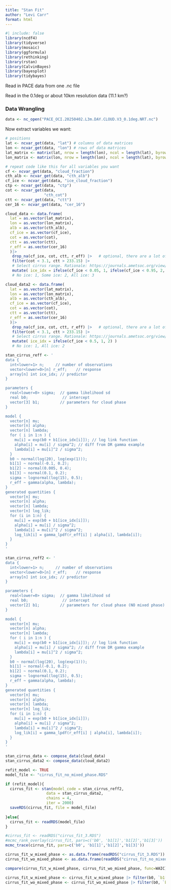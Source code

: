 ```yaml
---
title: "Stan Fit"
author: "Levi Carr"
format: html
---
```

```r
#| include: false
library(ncdf4)
library(tidyverse)
library(mosaic)
library(ggformula)
library(rethinking)
library(rstan)
library(CalvinBayes)
library(bayesplot)
library(tidybayes)
```

Read in PACE data from one .nc file

Read in the 0.1deg or about 10km resolution data (11.1 km?)

### Data Wrangling
```r
data <- nc_open("PACE_OCI.20250402.L3m.DAY.CLOUD.V3_0.1deg.NRT.nc")
```

Now extract variables we want:

```r
# positions
lat <- ncvar_get(data, "lat") # columns of data matrices
lon <- ncvar_get(data, "lon") # rows of data matrices
lat_matrix <- matrix(lat, nrow = length(lon), ncol = length(lat), byrow = TRUE)
lon_matrix <- matrix(lon, nrow = length(lon), ncol = length(lat), byrow = FALSE)

# repeat code like this for all variables you want
cf <- ncvar_get(data, "cloud_fraction")
cth_alb <- ncvar_get(data, "cth_alb")
cf_ice <- ncvar_get(data, "ice_cloud_fraction")
ctp <- ncvar_get(data, "ctp")
cot <- ncvar_get(data,
                 "cth_cot")
ctt <- ncvar_get(data, "ctt")
cer_16 <- ncvar_get(data, "cer_16")
```

```R
cloud_data <- data.frame(
  lat = as.vector(lat_matrix),
  lon = as.vector(lon_matrix),
  alb = as.vector(cth_alb),
  cf_ice = as.vector(cf_ice),
  cot = as.vector(cot),
  ctt = as.vector(ctt),
  r_eff = as.vector(cer_16)
  )|>
   drop_na(cf_ice, cot, ctt, r_eff) |>   # optional, there are a lot of NAs
   filter(cot < 3.1, ctt > 233.15) |> 
   # Select cirrus range. Rationale: https://journals.ametsoc.org/view/journals/amsm/58/1/amsmonographs-d-16-0010.1.pdf (pg 3)
   mutate( ice_idx = ifelse(cf_ice < 0.05, 1, ifelse(cf_ice < 0.95, 2, 3)) ) 
   # No ice: 1, Some ice: 2, All ice: 3

```
```r
cloud_data2 <- data.frame(
  lat = as.vector(lat_matrix),
  lon = as.vector(lon_matrix),
  alb = as.vector(cth_alb),
  cf_ice = as.vector(cf_ice),
  cot = as.vector(cot),
  ctt = as.vector(ctt),
  r_eff = as.vector(cer_16)
  )|>
   drop_na(cf_ice, cot, ctt, r_eff) |>   # optional, there are a lot of NAs
   filter(cot < 3.1, ctt > 233.15) |> 
   # Select cirrus range. Rationale: https://journals.ametsoc.org/view/journals/amsm/58/1/amsmonographs-d-16-0010.1.pdf (pg 3)
   mutate( ice_idx = ifelse(cf_ice < 0.5, 1, 2) )
   # No ice: 1, All ice: 2
```


```r
stan_cirrus_reff <- '
data {
  int<lower=1> n;     // number of observations
  vector<lower=0>[n] r_eff;    // response
  array[n] int ice_idx; // predictor
}

parameters {
  real<lower=0> sigma;  // gamma likelihood sd
  real b0;               // intercept
  vector[3] b1;         // parameters for cloud phase
}

model {
  vector[n] mu;
  vector[n] alpha;
  vector[n] lambda;
  for ( i in 1:n ) {
    mu[i] = exp(b0 + b1[ice_idx[i]]); // log link function
    alpha[i] = mu[i] / sigma^2; // diff from DR gamma example
    lambda[i] = mu[i]^2 / sigma^2;
  }
  b0 ~ normal(log(20), log(exp(1)));
  b1[1] ~ normal(-0.1, 0.2);
  b1[2] ~ normal(0.005, 0.4);
  b1[3] ~ normal(0.1, 0.2);
  sigma ~ lognormal(log(15), 0.5);
  r_eff ~ gamma(alpha, lambda);
} 
generated quantities {
  vector[n] mu;
  vector[n] alpha;
  vector[n] lambda;
  vector[n] log_lik;
  for (i in 1:n) {
    mu[i] = exp(b0 + b1[ice_idx[i]]);
    alpha[i] = mu[i] / sigma^2; 
    lambda[i] = mu[i]^2 / sigma^2;
    log_lik[i] = gamma_lpdf(r_eff[i] | alpha[i], lambda[i]); 
  } 
}
'
```
```r
stan_cirrus_reff2 <- '
data {
  int<lower=1> n;     // number of observations
  vector<lower=0>[n] r_eff;    // response
  array[n] int ice_idx; // predictor
}

parameters {
  real<lower=0> sigma;  // gamma likelihood sd
  real b0;               // intercept
  vector[2] b1;         // parameters for cloud phase (NO mixed phase)
}

model {
  vector[n] mu;
  vector[n] alpha;
  vector[n] lambda;
  for ( i in 1:n ) {
    mu[i] = exp(b0 + b1[ice_idx[i]]); // log link function
    alpha[i] = mu[i] / sigma^2; // diff from DR gamma example
    lambda[i] = mu[i]^2 / sigma^2;
  }
  b0 ~ normal(log(20), log(exp(1)));
  b1[1] ~ normal(-0.1, 0.2);
  b1[2] ~ normal(0.1, 0.2);
  sigma ~ lognormal(log(15), 0.5);
  r_eff ~ gamma(alpha, lambda);
} 
generated quantities {
  vector[n] mu;
  vector[n] alpha;
  vector[n] lambda;
  vector[n] log_lik;
  for (i in 1:n) {
    mu[i] = exp(b0 + b1[ice_idx[i]]);
    alpha[i] = mu[i] / sigma^2; 
    lambda[i] = mu[i]^2 / sigma^2;
    log_lik[i] = gamma_lpdf(r_eff[i] | alpha[i], lambda[i]); 
  } 
}
'
```
```r
stan_cirrus_data <- compose_data(cloud_data)
stan_cirrus_data2 <- compose_data(cloud_data2)
```

```r
refit_model <- TRUE
model_file <- "cirrus_fit_no_mixed_phase.RDS"

if (refit_model){
  cirrus_fit <- stan(model_code = stan_cirrus_reff2,
                  data = stan_cirrus_data2,
                  chains = 4, 
                  iter = 2000)
  saveRDS(cirrus_fit, file = model_file)
  
}else{
  cirrus_fit <- readRDS(model_file)
}

```

```r
#cirrus_fit <- readRDS("cirrus_fit_3.RDS")
#mcmc_rank_overlay(cirrus_fit, pars=c('b0', 'b1[1]','b1[2]','b1[3]'))
mcmc_trace(cirrus_fit, pars=c('b0', 'b1[1]','b1[2]','b1[3]'))
```

```r
cirrus_fit_w_mixed_phase <- as.data.frame(readRDS("cirrus_fit_3.RDS"))
cirrus_fit_wo_mixed_phase <- as.data.frame(readRDS("cirrus_fit_no_mixed_phase.RDS"))
```

```R
compare(cirrus_fit_w_mixed_phase, cirrus_fit_wo_mixed_phase, func=WAIC)
```
```r
cirrus_fit_w_mixed_phase <- cirrus_fit_w_mixed_phase |> filter(b0, `b1[1]`, `b1[2]`, `b1[3]`)
cirrus_fit_wo_mixed_phase <- cirrus_fit_wo_mixed_phase |> filter(b0, `b1[1]`, `b1[2]`)
```


